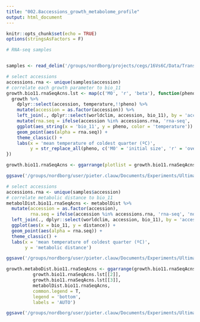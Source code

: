 ```yaml
---
title: "002.8accessions_growth_metabolome_profile"
output: html_document
---
```


```r
knitr::opts_chunk$set(echo = TRUE)
options(stringsAsFactors = F)
```

```r
# RNA-seq samples


samples <- read_delim('/groups/nordborg/projects/cegs/16Vs6C/Data/Transcriptome/RawData/samples.txt', delim = '\t')

```



```r
# select accessions
accessions.rna <- unique(samples$accession)
# correlate each growth parameter to bio_11
growth.bio11.rnaSeqAcns.lst <- map(c('M0', 'r', 'beta'), function(pheno){
  growth %>%
    dplyr::select(accession, temperature,!!pheno) %>%
    mutate(accession = as.factor(accession)) %>%
    left_join(., dplyr::select(worldclim, accession, bio_11), by = 'accession') %>%
    mutate(rna.seq = ifelse(accession %in% accessions.rna, 'rna-seq', 'no rna-seq')) %>%
    ggplot(aes_string(x = 'bio_11', y = pheno, color = 'temperature')) +
    geom_point(aes(alpha = rna.seq)) +
    theme_classic() +
    labs(x = 'mean temperature of coldest quarter (ºC)',
         y = str_replace_all(pheno, c('M0' = 'initial size', 'r' = 'overall growth rate')))
})

growth.bio11.rnaSeqAcns <- ggarrange(plotlist = growth.bio11.rnaSeqAcns.lst, common.legend = T, legend = 'bottom')

ggsave('/groups/nordborg/user/pieter.clauw/Documents/Experiments/UltimateQandD/Results/Transcriptome/Plots/rnaSeq_samples_growth.pdf', plot = growth.bio11.rnaSeqAcns, width = 14)
```
```r
# select accessions
accessions.rna <- unique(samples$accession)
# correlate metabolic distance to bio_11
metabolDist.bio11.rnaSeqAcns <- metabolDist %>%
  mutate(accession = as.factor(accession),
         rna.seq = ifelse(accession %in% accessions.rna, 'rna-seq', 'no rna-seq')) %>%
  left_join(., dplyr::select(worldclim, accession, bio_11), by = 'accession') %>%
  ggplot(aes(x = bio_11, y = distance)) +
  geom_point(aes(alpha = rna.seq)) +
  theme_classic() +
  labs(x = 'mean temperature of coldest quarter (ºC)',
       y = 'metabolic distance')

ggsave('/groups/nordborg/user/pieter.clauw/Documents/Experiments/UltimateQandD/Results/Transcriptome/Plots/rnaSeq_samples_metabolicDistance.pdf', plot = metabolDist.bio11.rnaSeqAcns)
```
```r

growth.metaboDist.bio11.rnaSeqAcns <- ggarrange(growth.bio11.rnaSeqAcns.lst[[1]],
          growth.bio11.rnaSeqAcns.lst[[2]],
          growth.bio11.rnaSeqAcns.lst[[3]],
          metabolDist.bio11.rnaSeqAcns,
          common.legend = T,
          legend = 'bottom',
          labels = 'AUTO')

ggsave('/groups/nordborg/user/pieter.clauw/Documents/Experiments/UltimateQandD/Results/Transcriptome/Plots/rnaSeq_samples_growth_metabolicDistance.pdf', plot = growth.metaboDist.bio11.rnaSeqAcns, width = 10.5, height = 10.5)

```